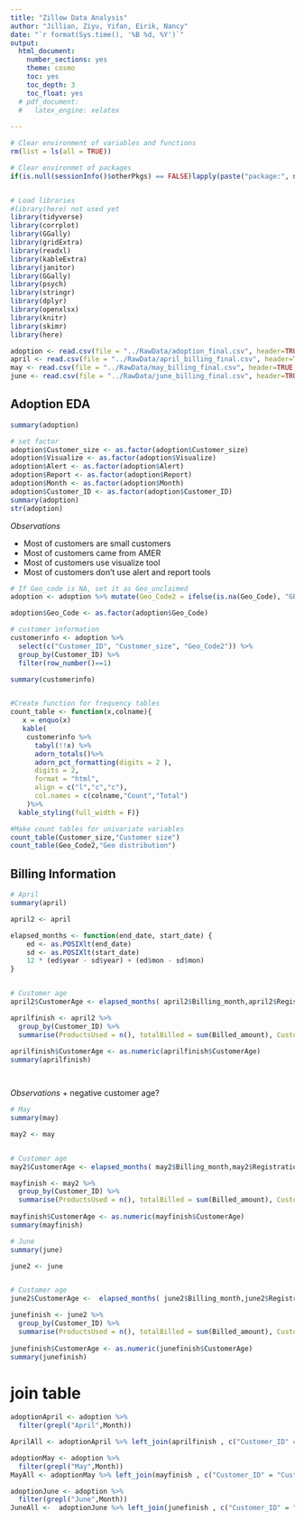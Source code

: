 ```yaml
---
title: "Zillow Data Analysis"
author: "Jillian, Ziyu, Yifan, Eirik, Nancy"
date: "`r format(Sys.time(), '%B %d, %Y')`"
output:
  html_document:
    number_sections: yes
    theme: cosmo
    toc: yes
    toc_depth: 3
    toc_float: yes
  # pdf_document: 
  #   latex_engine: xelatex
  
---
```




```r

# Clear environment of variables and functions
rm(list = ls(all = TRUE)) 

# Clear environmet of packages
if(is.null(sessionInfo()$otherPkgs) == FALSE)lapply(paste("package:", names(sessionInfo()$otherPkgs), sep=""), detach, character.only = TRUE, unload = TRUE)



```

```r
# Load libraries
#library(here) not used yet
library(tidyverse)
library(corrplot)
library(GGally)
library(gridExtra)
library(readxl)
library(kableExtra)
library(janitor)
library(GGally)
library(psych)
library(stringr)
library(dplyr)
library(openxlsx)
library(knitr)
library(skimr)
library(here)

```


```r
adoption <- read.csv(file = "../RawData/adoption_final.csv", header=TRUE, sep=",")
april <- read.csv(file = "../RawData/april_billing_final.csv", header=TRUE, sep=",")
may <- read.csv(file = "../RawData/may_billing_final.csv", header=TRUE, sep=",")
june <- read.csv(file = "../RawData/june_billing_final.csv", header=TRUE, sep=",")

```

## Adoption EDA

```r
summary(adoption)
```

```r
# set factor
adoption$Customer_size <- as.factor(adoption$Customer_size)
adoption$Visualize <- as.factor(adoption$Visualize)
adoption$Alert <- as.factor(adoption$Alert)
adoption$Report <- as.factor(adoption$Report)   
adoption$Month <- as.factor(adoption$Month)
adoption$Customer_ID <- as.factor(adoption$Customer_ID)
summary(adoption)
str(adoption)
```


*Observations*

+ Most of customers are small customers
+ Most of customers came from AMER
+ Most of customers use visualize tool
+ Most of customers don't use alert and report tools


```r
# If Geo_code is NA, set it as Geo_unclaimed
adoption <- adoption %>% mutate(Geo_Code2 = ifelse(is.na(Geo_Code), "GEO-UNCLAIMED", Geo_Code))

adoption$Geo_Code <- as.factor(adoption$Geo_Code)

# customer information
customerinfo <- adoption %>% 
  select(c("Customer_ID", "Customer_size", "Geo_Code2")) %>%
  group_by(Customer_ID) %>%
  filter(row_number()==1)

summary(customerinfo)


#Create function for frequency tables 
count_table <- function(x,colname){
   x = enquo(x)
   kable(
    customerinfo %>%
      tabyl(!!x) %>%
      adorn_totals()%>%
      adorn_pct_formatting(digits = 2 ),
      digits = 2,
      format = "html",
      align = c("l","c","c"),
      col.names = c(colname,"Count","Total")
    )%>%
  kable_styling(full_width = F)}

#Make count tables for univariate variables 
count_table(Customer_size,"Customer size")
count_table(Geo_Code2,"Geo distribution")

```

## Billing Information


```r
# April
summary(april)

april2 <- april

elapsed_months <- function(end_date, start_date) {
    ed <- as.POSIXlt(end_date)
    sd <- as.POSIXlt(start_date)
    12 * (ed$year - sd$year) + (ed$mon - sd$mon)
}


# Customer age
april2$CustomerAge <- elapsed_months( april2$Billing_month,april2$Registration_date)

aprilfinish <- april2 %>%
  group_by(Customer_ID) %>%
  summarise(ProductsUsed = n(), totalBilled = sum(Billed_amount), CustomerAge = mean(CustomerAge)) 
  
aprilfinish$CustomerAge <- as.numeric(aprilfinish$CustomerAge)
summary(aprilfinish)




```


*Observations*
+ negative customer age?

```r
# May
summary(may)

may2 <- may


# Customer age
may2$CustomerAge <- elapsed_months( may2$Billing_month,may2$Registration_date)

mayfinish <- may2 %>%
  group_by(Customer_ID) %>%
  summarise(ProductsUsed = n(), totalBilled = sum(Billed_amount), CustomerAge = mean(CustomerAge)) 
  
mayfinish$CustomerAge <- as.numeric(mayfinish$CustomerAge)
summary(mayfinish)
```

```r
# June
summary(june)

june2 <- june 


# Customer age
june2$CustomerAge <-  elapsed_months( june2$Billing_month,june2$Registration_date)

junefinish <- june2 %>%
  group_by(Customer_ID) %>%
  summarise(ProductsUsed = n(), totalBilled = sum(Billed_amount), CustomerAge = mean(CustomerAge)) 
  
junefinish$CustomerAge <- as.numeric(junefinish$CustomerAge)
summary(junefinish)
```


# join table
```r
adoptionApril <- adoption %>%
  filter(grepl("April",Month))

AprilAll <- adoptionApril %>% left_join(aprilfinish , c("Customer_ID" = "Customer_ID"))

adoptionMay <- adoption %>%
  filter(grepl("May",Month))
MayAll <- adoptionMay %>% left_join(mayfinish , c("Customer_ID" = "Customer_ID"))

adoptionJune <- adoption %>%
  filter(grepl("June",Month))
JuneAll <-  adoptionJune %>% left_join(junefinish , c("Customer_ID" = "Customer_ID"))


```

